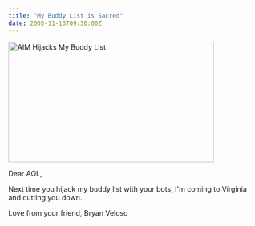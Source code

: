 ```yaml
---
title: "My Buddy List is Sacred"
date: 2005-11-16T09:30:00Z
---
```


[<img src="https://static.flickr.com/33/63979669_c3caf11f19_o.png" width="410" height="240" alt="AIM Hijacks My Buddy List" />][1]

Dear AOL,

Next time you hijack my buddy list with your bots, I'm coming to Virginia and cutting you down.

Love from your friend,
Bryan Veloso

[1]: http://www.flickr.com/photos/avalonstar/63979669/ "Photo Sharing"
